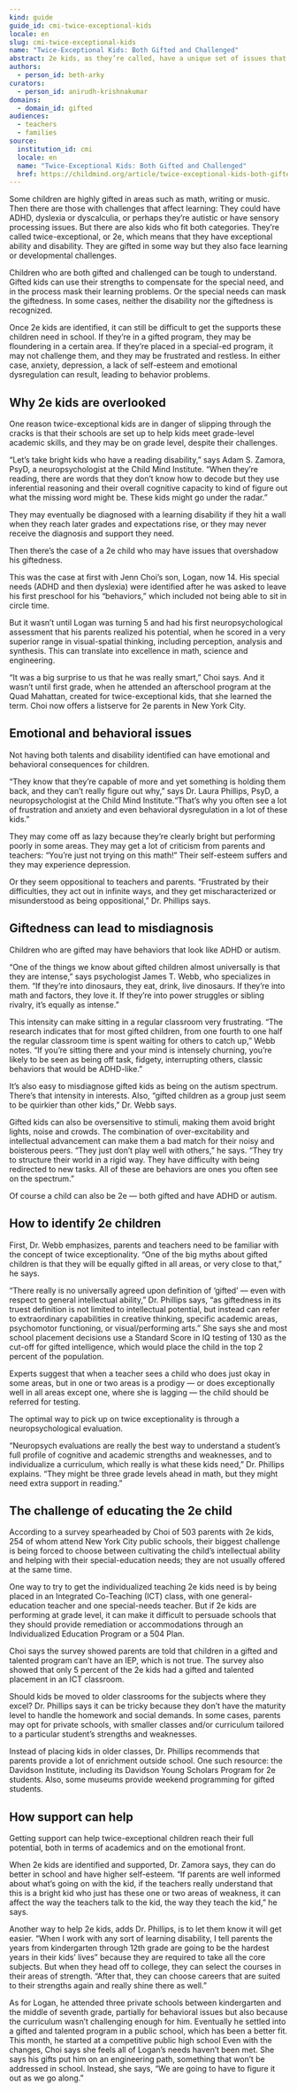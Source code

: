 ```yaml
---
kind: guide
guide_id: cmi-twice-exceptional-kids
locale: en
slug: cmi-twice-exceptional-kids
name: "Twice-Exceptional Kids: Both Gifted and Challenged"
abstract: 2e kids, as they’re called, have a unique set of issues that need addressing
authors:
  - person_id: beth-arky
curators:
  - person_id: anirudh-krishnakumar
domains:
  - domain_id: gifted
audiences:
  - teachers
  - families
source:
  institution_id: cmi
  locale: en
  name: "Twice-Exceptional Kids: Both Gifted and Challenged"
  href: https://childmind.org/article/twice-exceptional-kids-both-gifted-and-challenged/
---
```


Some children are highly gifted in areas such as math, writing or music. Then there are those with challenges that affect learning: They could have ADHD, dyslexia or dyscalculia, or perhaps they’re autistic or have sensory processing issues. But there are also kids who fit both categories. They’re called twice-exceptional, or 2e, which means that they have exceptional ability and disability. They are gifted in some way but they also face learning or developmental challenges.

Children who are both gifted and challenged can be tough to understand. Gifted kids can use their strengths to compensate for the special need, and in the process mask their learning problems. Or the special needs can mask the giftedness. In some cases, neither the disability nor the giftedness is recognized.

Once 2e kids are identified, it can still be difficult to get the supports these children need in school. If they’re in a gifted program, they may be floundering in a certain area. If they’re placed in a special-ed program, it may not challenge them, and they may be frustrated and restless. In either case, anxiety, depression, a lack of self-esteem and emotional dysregulation can result, leading to behavior problems.

## Why 2e kids are overlooked

One reason twice-exceptional kids are in danger of slipping through the cracks is that their schools are set up to help kids meet grade-level academic skills, and they may be on grade level, despite their challenges.

“Let’s take bright kids who have a reading disability,” says Adam S. Zamora, PsyD, a neuropsychologist at the Child Mind Institute. “When they’re reading, there are words that they don’t know how to decode but they use inferential reasoning and their overall cognitive capacity to kind of figure out what the missing word might be. These kids might go under the radar.”

They may eventually be diagnosed with a learning disability if they hit a wall when they reach later grades and expectations rise, or they may never receive the diagnosis and support they need.

Then there’s the case of a 2e child who may have issues that overshadow his giftedness.

This was the case at first with Jenn Choi’s son, Logan, now 14. His special needs (ADHD and then dyslexia) were identified after he was asked to leave his first preschool for his “behaviors,” which included not being able to sit in circle time.

But it wasn’t until Logan was turning 5 and had his first neuropsychological assessment that his parents realized his potential, when he scored in a very superior range in visual-spatial thinking, including perception, analysis and synthesis. This can translate into excellence in math, science and engineering.

“It was a big surprise to us that he was really smart,” Choi says. And it wasn’t until first grade, when he attended an afterschool program at the Quad Mahattan, created for twice-exceptional kids, that she learned the term. Choi now offers a listserve for 2e parents in New York City.

## Emotional and behavioral issues

Not having both talents and disability identified can have emotional and behavioral consequences for children.

“They know that they’re capable of more and yet something is holding them back, and they can’t really figure out why,” says Dr. Laura Phillips, PsyD, a neuropsychologist at the Child Mind Institute.“That’s why you often see a lot of frustration and anxiety and even behavioral dysregulation in a lot of these kids.”

They may come off as lazy because they’re clearly bright but performing poorly in some areas. They may get a lot of criticism from parents and teachers: “You’re just not trying on this math!” Their self-esteem suffers and they may experience depression.

Or they seem oppositional to teachers and parents. “Frustrated by their difficulties, they act out in infinite ways, and they get mischaracterized or misunderstood as being oppositional,” Dr. Phillips says.

## Giftedness can lead to misdiagnosis

Children who are gifted may have behaviors that look like ADHD or autism.

“One of the things we know about gifted children almost universally is that they are intense,” says psychologist James T. Webb, who specializes in them. “If they’re into dinosaurs, they eat, drink, live dinosaurs. If they’re into math and factors, they love it. If they’re into power struggles or sibling rivalry, it’s equally as intense.”

This intensity can make sitting in a regular classroom very frustrating. “The research indicates that for most gifted children, from one fourth to one half the regular classroom time is spent waiting for others to catch up,” Webb notes. “If you’re sitting there and your mind is intensely churning, you’re likely to be seen as being off task, fidgety, interrupting others, classic behaviors that would be ADHD-like.”

It’s also easy to misdiagnose gifted kids as being on the autism spectrum. There’s that intensity in interests. Also, “gifted children as a group just seem to be quirkier than other kids,” Dr. Webb says.

Gifted kids can also be oversensitive to stimuli, making them avoid bright lights, noise and crowds. The combination of over-excitability and intellectual advancement can make them a bad match for their noisy and boisterous peers. “They just don’t play well with others,” he says. “They try to structure their world in a rigid way. They have difficulty with being redirected to new tasks. All of these are behaviors are ones you often see on the spectrum.”

Of course a child can also be 2e — both gifted and have ADHD or autism.

## How to identify 2e children

First, Dr. Webb emphasizes, parents and teachers need to be familiar with the concept of twice exceptionality. “One of the big myths about gifted children is that they will be equally gifted in all areas, or very close to that,” he says.

“There really is no universally agreed upon definition of ‘gifted’ — even with respect to general intellectual ability,” Dr. Phillips says, “as giftedness in its truest definition is not limited to intellectual potential, but instead can refer to extraordinary capabilities in creative thinking, specific academic areas, psychomotor functioning, or visual/performing arts.” She says she and most school placement decisions use a Standard Score in IQ testing of 130 as the cut-off for gifted intelligence, which would place the child in the top 2 percent of the population.

Experts suggest that when a teacher sees a child who does just okay in some areas, but in one or two areas is a prodigy — or does exceptionally well in all areas except one, where she is lagging — the child should be referred for testing.

The optimal way to pick up on twice exceptionality is through a neuropsychological evaluation.

“Neuropsych evaluations are really the best way to understand a student’s full profile of cognitive and academic strengths and weaknesses, and to individualize a curriculum, which really is what these kids need,” Dr. Phillips explains. “They might be three grade levels ahead in math, but they might need extra support in reading.”

## The challenge of educating the 2e child

According to a survey spearheaded by Choi of 503 parents with 2e kids, 254 of whom attend New York City public schools, their biggest challenge is being forced to choose between cultivating the child’s intellectual ability and helping with their special-education needs; they are not usually offered at the same time.

One way to try to get the individualized teaching 2e kids need is by being placed in an Integrated Co-Teaching (ICT) class, with one general-education teacher and one special-needs teacher. But if 2e kids are performing at grade level, it can make it difficult to persuade schools that they should provide remediation or accommodations through an Individualized Education Program or a 504 Plan.

Choi says the survey showed parents are told that children in a gifted and talented program can’t have an IEP, which is not true. The survey also showed that only 5 percent of the 2e kids had a gifted and talented placement in an ICT classroom.

Should kids be moved to older classrooms for the subjects where they excel? Dr. Phillips says it can be tricky because they don’t have the maturity level to handle the homework and social demands. In some cases, parents may opt for private schools, with smaller classes and/or curriculum tailored to a particular student’s strengths and weaknesses.

Instead of placing kids in older classes, Dr. Phillips recommends that parents provide a lot of enrichment outside school. One such resource: the Davidson Institute, including its Davidson Young Scholars Program for 2e students. Also, some museums provide weekend programming for gifted students.

## How support can help

Getting support can help twice-exceptional children reach their full potential, both in terms of academics and on the emotional front.

When 2e kids are identified and supported, Dr. Zamora says, they can do better in school and have higher self-esteem. “If parents are well informed about what’s going on with the kid, if the teachers really understand that this is a bright kid who just has these one or two areas of weakness, it can affect the way the teachers talk to the kid, the way they teach the kid,” he says.

Another way to help 2e kids, adds Dr. Phillips, is to let them know it will get easier. “When I work with any sort of learning disability, I tell parents the years from kindergarten through 12th grade are going to be the hardest years in their kids’ lives” because they are required to take all the core subjects. But when they head off to college, they can select the courses in their areas of strength. “After that, they can choose careers that are suited to their strengths again and really shine there as well.”

As for Logan, he attended three private schools between kindergarten and the middle of seventh grade, partially for behavioral issues but also because the curriculum wasn’t challenging enough for him. Eventually he settled into a gifted and talented program in a public school, which has been a better fit. This month, he started at a competitive public high school Even with the changes, Choi says she feels all of Logan’s needs haven’t been met. She says his gifts put him on an engineering path, something that won’t be addressed in school. Instead, she says, “We are going to have to figure it out as we go along.”
